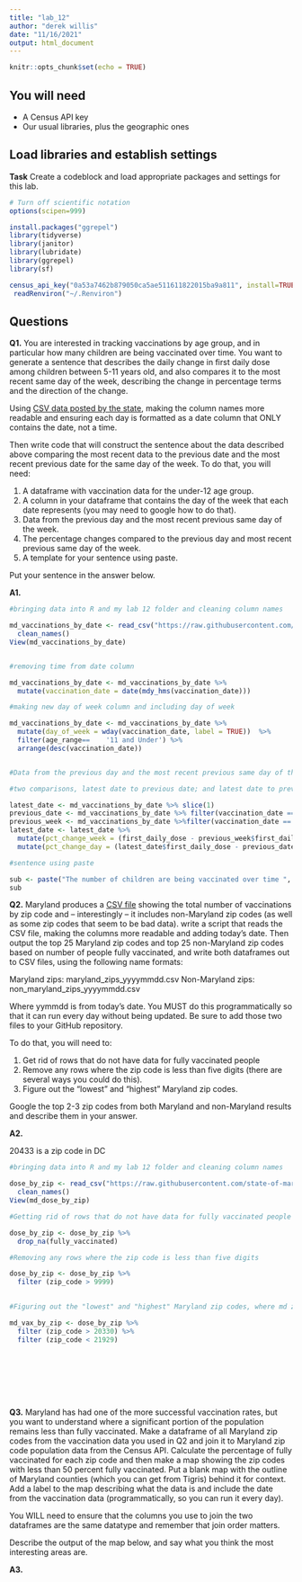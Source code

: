 ```yaml
---
title: "lab_12"
author: "derek willis"
date: "11/16/2021"
output: html_document
---
```


```r
knitr::opts_chunk$set(echo = TRUE)
```

## You will need

* A Census API key
* Our usual libraries, plus the geographic ones

## Load libraries and establish settings

**Task** Create a codeblock and load appropriate packages and settings for this lab.

```r
# Turn off scientific notation
options(scipen=999)

install.packages("ggrepel")
library(tidyverse)
library(janitor)
library(lubridate)
library(ggrepel)
library(sf)

census_api_key("0a53a7462b879050ca5ae511611822015ba9a811", install=TRUE, overwrite = TRUE)
 readRenviron("~/.Renviron")
```

## Questions

**Q1.** You are interested in tracking vaccinations by age group, and in particular how many children are being vaccinated over time. You want to generate a sentence that describes the daily change in first daily dose among children between 5-11 years old, and also compares it to the most recent same day of the week, describing the change in percentage terms and the direction of the change.

Using [CSV data posted by the state](https://raw.githubusercontent.com/state-of-maryland/VaccineCSVs/master/MD_COVID19_VaccinationPercentAgeGroupPopulation.csv), making the column names more readable and ensuring each day is formatted as a date column that ONLY contains the date, not a time.

Then write code that will construct the sentence about the data described above comparing the most recent data to the previous date and the most recent previous date for the same day of the week. To do that, you will need:

1. A dataframe with vaccination data for the under-12 age group.
2. A column in your dataframe that contains the day of the week that each date represents (you may need to google how to do that).
3. Data from the previous day and the most recent previous same day of the week.
4. The percentage changes compared to the previous day and most recent previous same day of the week.
5. A template for your sentence using paste. 

Put your sentence in the answer below.

**A1.**

```r

#bringing data into R and my lab 12 folder and cleaning column names 

md_vaccinations_by_date <- read_csv("https://raw.githubusercontent.com/state-of-maryland/VaccineCSVs/master/MD_COVID19_VaccinationPercentAgeGroupPopulation.csv") %>%
  clean_names()
View(md_vaccinations_by_date)


#removing time from date column 

md_vaccinations_by_date <- md_vaccinations_by_date %>%
  mutate(vaccination_date = date(mdy_hms(vaccination_date)))

#making new day of week column and including day of week

md_vaccinations_by_date <- md_vaccinations_by_date %>%
  mutate(day_of_week = wday(vaccination_date, label = TRUE))  %>% 
  filter(age_range==	'11 and Under') %>% 
  arrange(desc(vaccination_date))


#Data from the previous day and the most recent previous same day of the week

#two comparisons, latest date to previous date; and latest date to previous week

latest_date <- md_vaccinations_by_date %>% slice(1)
previous_date <- md_vaccinations_by_date %>% filter(vaccination_date == latest_date$vaccination_date - 1)
previous_week <- md_vaccinations_by_date %>%filter(vaccination_date == latest_date$vaccination_date -7)
latest_date <- latest_date %>%
  mutate(pct_change_week = (first_daily_dose - previous_week$first_daily_dose)/previous_week$first_daily_dose *100) %>% 
  mutate(pct_change_day = (latest_date$first_daily_dose - previous_date$first_daily_dose)/previous_date$first_daily_dose*100)

#sentence using paste 

sub <- paste("The number of children are being vaccinated over time ", format(latest_date$vaccination_date, format="%B %d"), " ", direction, " by ", changetext, " percent compared to the week before", sep="")
sub


```

**Q2.** Maryland produces a [CSV file](https://raw.githubusercontent.com/state-of-maryland/VaccineCSVs/master/Vax_ZIP_CODE_FirstSecondSingle_Totals_Raw.csv) showing the total number of vaccinations by zip code and -- interestingly -- it includes non-Maryland zip codes (as well as some zip codes that seem to be bad data). write a script that reads the CSV file, making the columns more readable and adding today's date. Then output the top 25 Maryland zip codes and top 25 non-Maryland zip codes based on number of people fully vaccinated, and write both dataframes out to CSV files, using the following name formats:

Maryland zips: maryland_zips_yyyymmdd.csv
Non-Maryland zips: non_maryland_zips_yyyymmdd.csv

Where yymmdd is from today's date. You MUST do this programmatically so that it can run every day without being updated. Be sure to add those two files to your GitHub repository.

To do that, you will need to:

1. Get rid of rows that do not have data for fully vaccinated people
2. Remove any rows where the zip code is less than five digits (there are several ways you could do this).
3. Figure out the "lowest" and "highest" Maryland zip codes.

Google the top 2-3 zip codes from both Maryland and non-Maryland results and describe them in your answer.

**A2.** 

20433 is a zip code in DC



```r


#bringing data into R and my lab 12 folder and cleaning column names 

dose_by_zip <- read_csv("https://raw.githubusercontent.com/state-of-maryland/VaccineCSVs/master/Vax_ZIP_CODE_FirstSecondSingle_Totals_Raw.csv") %>% 
  clean_names() 
View(md_dose_by_zip) 

#Getting rid of rows that do not have data for fully vaccinated people

dose_by_zip <- dose_by_zip %>% 
  drop_na(fully_vaccinated)

#Removing any rows where the zip code is less than five digits

dose_by_zip <- dose_by_zip %>% 
  filter (zip_code > 9999)

  
#Figuring out the "lowest" and "highest" Maryland zip codes, where md zip codes start and where md zip codes end, make 

md_vax_by_zip <- dose_by_zip %>% 
  filter (zip_code > 20330) %>% 
  filter (zip_code < 21929)









```

**Q3.** Maryland has had one of the more successful vaccination rates, but you want to understand where a significant portion of the population remains less than fully vaccinated. Make a dataframe of all Maryland zip codes from the vaccination data you used in Q2 and join it to Maryland zip code population data from the Census API. Calculate the percentage of fully vaccinated for each zip code and then make a map showing the zip codes with less than 50 percent fully vaccinated. Put a blank map with the outline of Maryland counties (which you can get from Tigris) behind it for context. Add a label to the map describing what the data is and include the date from the vaccination data (programmatically, so you can run it every day).

You WILL need to ensure that the columns you use to join the two dataframes are the same datatype and remember that join order matters.

Describe the output of the map below, and say what you think the most interesting areas are.

**A3.**

```r
```
